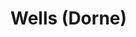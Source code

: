 
# Wells (Dorne)
<ProjectDetails
  floatRight
  region="Dorne"
  house="House Wells (Dorne)"
  type="Castle"
  status="Completed"
  warp="/warp wells"
  projectLead="bEnPwEn"
  dateStarted="2015-04-06T07:00:00+00:00"
  dateCompleted="2015-04-06T07:00:00+00:00"
/>
